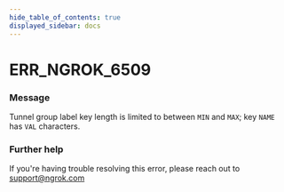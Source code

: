 ```yaml
---
hide_table_of_contents: true
displayed_sidebar: docs
---
```



# ERR_NGROK_6509

### Message
Tunnel group label key length is limited to between `MIN` and `MAX`; key `NAME` has `VAL` characters.

<ErrorDetails error='err_ngrok_6509' />


### Further help
If you're having trouble resolving this error, please reach out to [support@ngrok.com](mailto:support@ngrok.com?subject=Help%20with%20ERR_NGROK_6509)

